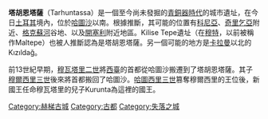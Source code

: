 {{unreferenced|time=2016-11-29T15:18:58+00:00}}
'''塔胡恩塔薩'''（Tarhuntassa）是一個至今尚未發掘的[[青铜时代|青銅器時代]]的城市遺址，在今日[[土耳其|土耳其]]境內，位於[[哈圖沙|哈圖沙]]以南。根據推斷，其可能的位置有[[科尼亞_(土耳其)|科尼亞]]、[[奇里乞亞|奇里乞亞]]附近、[[格克蘇河|格克蘇河]]谷地、以及[[開塞利|開塞利]]附近地區。Kilise Tepe遺址（在[[穆特_(梅爾辛省)|穆特]]，以前被稱作Maltepe）也被人推斷認為是塔胡恩塔薩。另一個可能的地方是[[卡拉曼|卡拉曼]]以北的Kızıldağ。

前13世紀早期，[[穆瓦塔里二世|穆瓦塔里二世]]將[[赫梯|西臺]]的首都從哈圖沙搬遷到了塔胡恩塔薩。其子[[乌尔希泰舒普|穆爾西里三世]]後來將首都搬回了哈圖沙。[[哈圖西里三世|哈圖西里三世]]篡奪穆爾西里的王位後，新國王任命穆瓦塔里的兒子Kurunta為這裡的國王。

[[Category:赫梯古城|Category:赫梯古城]]
[[Category:古都|Category:古都]]
[[Category:失落之城|Category:失落之城]]